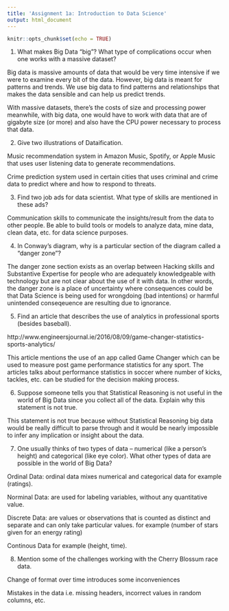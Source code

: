 ```yaml
---
title: 'Assignment 1a: Introduction to Data Science'
output: html_document
---
```


```r
knitr::opts_chunk$set(echo = TRUE)
```

1.  What makes Big Data "big"?  What type of complications occur when one works with a massive dataset?

  Big data is massive amounts of data that would be very time intensive if we were to examine every bit of the data. However, big data is meant for patterns and trends. We use big data to find patterns and relationships that makes the data sensible and can help us predict trends.

  With massive datasets, there's the costs of size and processing power meanwhile, with big data, one would have to work with data that are of gigabyte size (or more) and also have the CPU power necessary to process that data.

2.  Give two illustrations of Dataification.

  Music recommendation system in Amazon Music, Spotify, or Apple Music that uses user listening data to generate recommendations.

  Crime prediction system used in certain cities that uses criminal and crime data to predict where and how to respond to threats.

3.  Find two job ads for data scientist.  What type of skills are mentioned in these ads?

Communication skills to communicate the insights/result from the data to other people.
Be able to build tools or models to analyze data, mine data, clean data, etc. for data science purposes.

4.  In Conway's diagram, why is a particular section of the diagram called a "danger zone"?

  The danger zone section exists as an overlap between Hacking skills and Substantive Expertise for people who are adequately knowledgeable with technology but are not clear about the use of it with data. In other words, the danger zone is a place of uncertainty where consequences could be that Data Science is being used for wrongdoing (bad intentions) or harmful unintended conseqeuence are resulting due to ignorance.

5.  Find an article that describes the use of analytics in professional sports (besides baseball).

  http://www.engineersjournal.ie/2016/08/09/game-changer-statistics-sports-analytics/

  This article mentions the use of an app called Game Changer which can be used to measure post game performance statistics for any sport. The articles talks about performance statistics in soccer where number of kicks, tackles, etc. can be studied for the decision making process.

6.  Suppose someone tells you that Statistical Reasoning is not useful in the world of Big Data since you collect all of the data.  Explain why this statement is not true.

  This statement is not true because without Statistical Reasoning big data would be really difficult to parse through and it would be nearly impossible to infer any implication or insight about the data.

7.  One usually thinks of two types of data -- numerical (like a person's height) and categorical (like eye color).  What other types of data are possible in the world of Big Data?

  Ordinal Data: ordinal data mixes numerical and categorical data for example     (ratings).
  
  Norminal Data: are used for labeling variables, without any quantitative value.  
  
  Discrete Data: are values or observations that is counted as distinct and separate and can only take particular values. for example (number of stars given for an energy rating)
  
  Continous Data for example (height, time).
  
8.  Mention some of the challenges working with the Cherry Blossum race data.

  Change of format over time introduces some inconveniences

  Mistakes in the data i.e. missing headers, incorrect values in random columns, etc.

